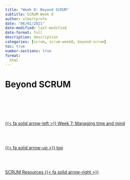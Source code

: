 ```yaml
---
title: "Week 8: Beyond SCRUM"
subtitle: SCRUM Week 8
author: albertprofe
date: "06/01/2021"
date-modified: last-modified
date-format: full
description: description
categories: [scrum, scrum-week8, beyond-scrum]
toc: true
number-sections: true
format:
  html
---
```


# Beyond SCRUM




<!--- navLinks -->
<br><br>
<div class=row>
<br>
<div class='column left previous'>
<br>
[{{< fa solid arrow-left >}} Week 7: Managing time and mind](/scrum/scrum-week7.qmd)
<br>
</div>
<br>
<div class='column center'>
<br>
[{{< fa solid arrow-up >}} top](#top)
<br>
</div>
<br>
<div class='column right next'>
<br>
[SCRUM Resources  {{< fa solid arrow-right >}}](/scrum/resources.qmd)
<br>
</div>
<br>
</div>
